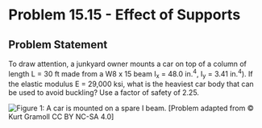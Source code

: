 # Problem 15.15 - Effect of Supports {.unnumbered}

## Problem Statement

To draw attention, a junkyard owner mounts a car on top of a column of length L = 30 ft made from a W8 x 15 beam I<sub>x</sub> = 48.0 in.<sup>4</sup>, I<sub>y</sub> = 3.41 in.<sup>4</sup>). If the elastic modulus E = 29,000 ksi, what is the heaviest car body that can be used to avoid buckling? Use a factor of safety of 2.25.

![Figure 1: A car is mounted on a spare I beam.](images/625.png){fig-alt="A car is placed on top of a W8x15 beam of length L."}
\[Problem adapted from © Kurt Gramoll CC BY NC-SA 4.0\]